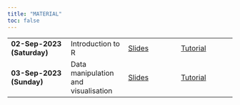 ```yaml
---
title: "MATERIAL"
toc: false
---
```

|                                     |                                   |                             |                             |
|------------------------------------------|----------------------------------------|------------------------------------|--------------------------------------|
|[**02-Sep-2023 (Saturday)**]{.highlight}  | Introduction to R                      | [Slides](slides/part1.qmd){.slides target="_blank"} | [Tutorial](tutorial/part1.qmd){.tutorial target="_blank"} |
|[**03-Sep-2023 (Sunday)**]{.highlight}    | Data manipulation and visualisation    | [Slides](slides/part2.qmd){.slides target="_blank"} | [Tutorial](tutorial/part2.qmd){.tutorial target="_blank"}|
